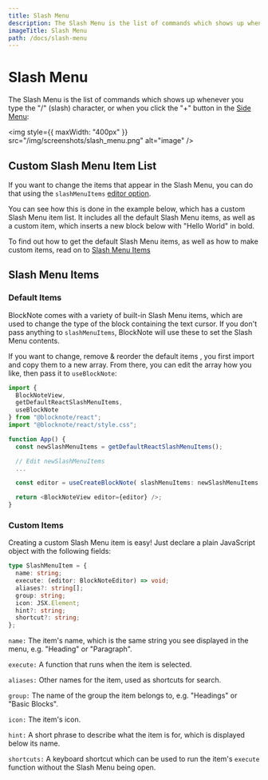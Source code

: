 ```yaml
---
title: Slash Menu
description: The Slash Menu is the list of commands which shows up whenever you type the "/" (slash) character, or when you click the "+" button in the Side Menu.
imageTitle: Slash Menu
path: /docs/slash-menu
---
```



# Slash Menu

The Slash Menu is the list of commands which shows up whenever you type the "/" (slash) character, or when you click the "+" button in the [Side Menu](/docs/side-menu):

<img
  style={{ maxWidth: "400px" }}
  src="/img/screenshots/slash_menu.png"
  alt="image"
/>

## Custom Slash Menu Item List

If you want to change the items that appear in the Slash Menu, you can do that using the `slashMenuItems` [editor option](/docs/editor#editor-options).

You can see how this is done in the example below, which has a custom Slash Menu item list. It includes all the default Slash Menu items, as well as a custom item, which inserts a new block below with "Hello World" in bold.

<Example name="ui-components/slash-menu-items" />

To find out how to get the default Slash Menu items, as well as how to make custom items, read on to [Slash Menu Items](/docs/slash-menu#slash-menu-items)

## Slash Menu Items

### Default Items

BlockNote comes with a variety of built-in Slash Menu items, which are used to change the type of the block containing the text cursor. If you don't pass anything to `slashMenuItems`, BlockNote will use these to set the Slash Menu contents.

If you want to change, remove & reorder the default items , you first import and copy them to a new array. From there, you can edit the array how you like, then pass it to `useBlockNote`:

```typescript jsx
import {
  BlockNoteView,
  getDefaultReactSlashMenuItems,
  useBlockNote
} from "@blocknote/react";
import "@blocknote/react/style.css";

function App() {
  const newSlashMenuItems = getDefaultReactSlashMenuItems();

  // Edit newSlashMenuItems
  ...

  const editor = useCreateBlockNote( slashMenuItems: newSlashMenuItems });

  return <BlockNoteView editor={editor} />;
}
```

### Custom Items

Creating a custom Slash Menu item is easy! Just declare a plain JavaScript object with the following fields:

```typescript
type SlashMenuItem = {
  name: string;
  execute: (editor: BlockNoteEditor) => void;
  aliases?: string[];
  group: string;
  icon: JSX.Element;
  hint?: string;
  shortcut?: string;
};
```

`name:` The item's name, which is the same string you see displayed in the menu, e.g. "Heading" or "Paragraph".

`execute:` A function that runs when the item is selected.

`aliases:` Other names for the item, used as shortcuts for search.

`group:` The name of the group the item belongs to, e.g. "Headings" or "Basic Blocks".

`icon:` The item's icon.

`hint:` A short phrase to describe what the item is for, which is displayed below its name.

`shortcuts:` A keyboard shortcut which can be used to run the item's `execute` function without the Slash Menu being open.
